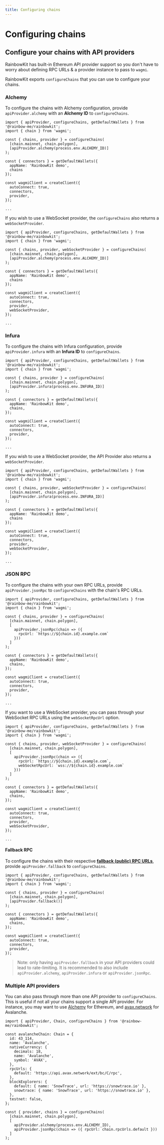 ```yaml
---
title: Configuring chains
---
```


# Configuring chains

## Configure your chains with API providers

RainbowKit has built-in Ethereum API provider support so you don't have to worry about defining RPC URLs & a provider instance to pass to `wagmi`.

RainbowKit exports `configureChains` that you can use to configure your chains.

### Alchemy

To configure the chains with Alchemy configuration, provide `apiProvider.alchemy` with an **Alchemy ID** to `configureChains`.

```tsx
import { apiProvider, configureChains, getDefaultWallets } from '@rainbow-me/rainbowkit';
import { chain } from 'wagmi';

const { chains, provider } = configureChains(
  [chain.mainnet, chain.polygon],
  [apiProvider.alchemy(process.env.ALCHEMY_ID)]
);

const { connectors } = getDefaultWallets({
  appName: 'RainbowKit demo',
  chains
});

const wagmiClient = createClient({
  autoConnect: true,
  connectors,
  provider,
});

...
```

If you wish to use a WebSocket provider, the `configureChains` also returns a `webSocketProvider`.

```tsx line=4,18
import { apiProvider, configureChains, getDefaultWallets } from '@rainbow-me/rainbowkit';
import { chain } from 'wagmi';

const { chains, provider, webSocketProvider } = configureChains(
  [chain.mainnet, chain.polygon],
  [apiProvider.alchemy(process.env.ALCHEMY_ID)]
);

const { connectors } = getDefaultWallets({
  appName: 'RainbowKit demo',
  chains
});

const wagmiClient = createClient({
  autoConnect: true,
  connectors,
  provider,
  webSocketProvider,
});

...
```

### Infura

To configure the chains with Infura configuration, provide `apiProvider.infura` with an **Infura ID** to `configureChains`.

```tsx line=1,4-7,11,17
import { apiProvider, configureChains, getDefaultWallets } from '@rainbow-me/rainbowkit';
import { chain } from 'wagmi';

const { chains, provider } = configureChains(
  [chain.mainnet, chain.polygon],
  [apiProvider.infura(process.env.INFURA_ID)]
);

const { connectors } = getDefaultWallets({
  appName: 'RainbowKit demo',
  chains,
});

const wagmiClient = createClient({
  autoConnect: true,
  connectors,
  provider,
});

...
```

If you wish to use a WebSocket provider, the API Provider also returns a `webSocketProvider`.

```tsx line=4,18
import { apiProvider, configureChains, getDefaultWallets } from '@rainbow-me/rainbowkit';
import { chain } from 'wagmi';

const { chains, provider, webSocketProvider } = configureChains(
  [chain.mainnet, chain.polygon],
  [apiProvider.infura(process.env.INFURA_ID)]
);

const { connectors } = getDefaultWallets({
  appName: 'RainbowKit demo',
  chains
});

const wagmiClient = createClient({
  autoConnect: true,
  connectors,
  provider,
  webSocketProvider,
});

...
```

### JSON RPC

To configure the chains with your own RPC URLs, provide `apiProvider.jsonRpc`  to `configureChains` with the chain's RPC URLs.

```tsx
import { apiProvider, configureChains, getDefaultWallets } from '@rainbow-me/rainbowkit';
import { chain } from 'wagmi';

const { chains, provider } = configureChains(
  [chain.mainnet, chain.polygon],
  [
    apiProvider.jsonRpc(chain => ({ 
      rpcUrl: `https://${chain.id}.example.com`
    }))
  ]
);

const { connectors } = getDefaultWallets({
  appName: 'RainbowKit demo',
  chains,
});

const wagmiClient = createClient({
  autoConnect: true,
  connectors,
  provider,
});

...
```

If you want to use a WebSocket provider, you can pass through your WebSocket RPC URLs using the `webSocketRpcUrl` option.

```tsx line=4,9,23
import { apiProvider, configureChains, getDefaultWallets } from '@rainbow-me/rainbowkit';
import { chain } from 'wagmi';

const { chains, provider, webSocketProvider } = configureChains(
  [chain.mainnet, chain.polygon],
  [
    apiProvider.jsonRpc(chain => ({ 
      rpcUrl: `https://${chain.id}.example.com`,
      webSocketRpcUrl: `wss://${chain.id}.example.com`
    }))
  ]
);

const { connectors } = getDefaultWallets({
  appName: 'RainbowKit demo',
  chains,
});

const wagmiClient = createClient({
  autoConnect: true,
  connectors,
  provider,
  webSocketProvider,
});

...
```

#### Fallback RPC

To configure the chains with their respective [**fallback (public) RPC URLs**](https://github.com/tmm/wagmi/blob/main/packages/core/src/constants/chains.ts#L44), provide `apiProvider.fallback` to `configureChains`.

```tsx
import { apiProvider, configureChains, getDefaultWallets } from '@rainbow-me/rainbowkit';
import { chain } from 'wagmi';

const { chains, provider } = configureChains(
  [chain.mainnet, chain.polygon],
  [apiProvider.fallback()]
);

const { connectors } = getDefaultWallets({
  appName: 'RainbowKit demo',
  chains,
});

const wagmiClient = createClient({
  autoConnect: true,
  connectors,
  provider,
});
```

> Note: only having `apiProvider.fallback` in your API providers could lead to rate-limiting. It is recommended to also include `apiProvider.alchemy`, `apiProvider.infura` or `apiProvider.jsonRpc`.

### Multiple API providers

You can also pass through more than one API provider to `configureChains`. This is useful if not all your chains support a single API provider. For instance, you may want to use [Alchemy](https://alchemy.com) for Ethereum, and [avax.network](https://avax.network) for Avalanche.

```tsx line=3,11-13,23-26
import { apiProvider, Chain, configureChains } from '@rainbow-me/rainbowkit';

const avalancheChain: Chain = {
  id: 43_114,
  name: 'Avalanche',
  nativeCurrency: {
    decimals: 18,
    name: 'Avalanche',
    symbol: 'AVAX',
  },
  rpcUrls: {
    default: 'https://api.avax.network/ext/bc/C/rpc',
  },
  blockExplorers: {
    default: { name: 'SnowTrace', url: 'https://snowtrace.io' },
    snowtrace: { name: 'SnowTrace', url: 'https://snowtrace.io' },
  },
  testnet: false,
};

const { provider, chains } = configureChains(
  [chain.mainnet, chain.polygon],
  [
    apiProvider.alchemy(process.env.ALCHEMY_ID),
    apiProvider.jsonRpc(chain => ({ rpcUrl: chain.rpcUrls.default }))
  ]
);
```